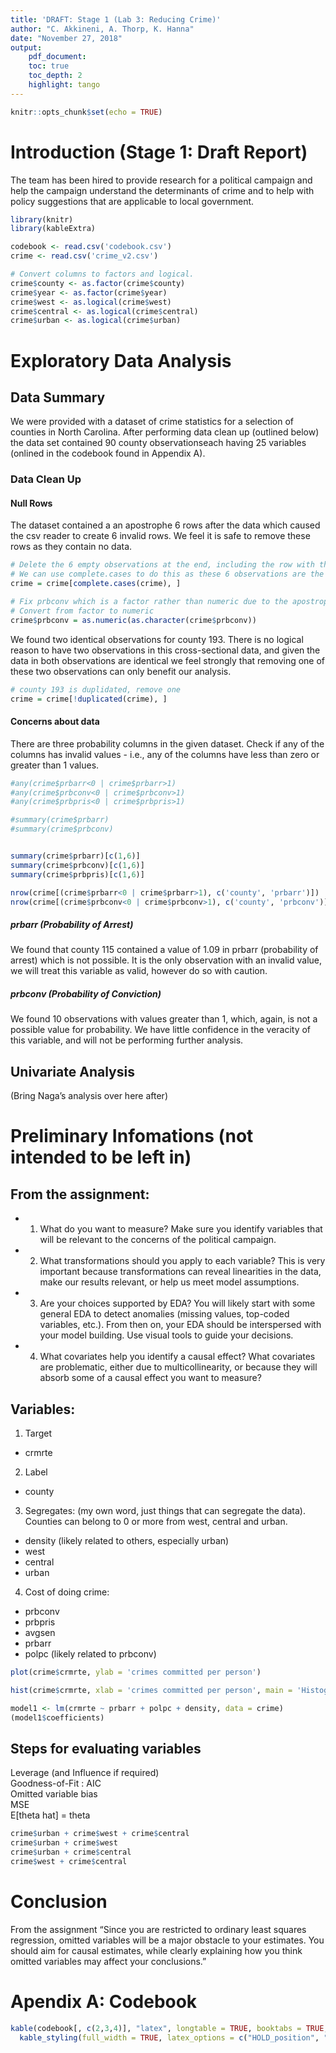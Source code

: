 ```yaml
---
title: 'DRAFT: Stage 1 (Lab 3: Reducing Crime)'
author: "C. Akkineni, A. Thorp, K. Hanna"
date: "November 27, 2018"
output:
    pdf_document:
    toc: true
    toc_depth: 2
    highlight: tango
---
```


```r
knitr::opts_chunk$set(echo = TRUE)
```

\tableofcontents 
<!--
\listoffigures
\listoftables
-->
\newpage

# Introduction (Stage 1: Draft Report)

The team has been hired to provide research for a political campaign and help the campaign understand the
determinants of crime and to help with policy suggestions that are applicable to local government.  

```r
library(knitr)
library(kableExtra)

codebook <- read.csv('codebook.csv')
crime <- read.csv('crime_v2.csv')

# Convert columns to factors and logical.
crime$county <- as.factor(crime$county)
crime$year <- as.factor(crime$year)
crime$west <- as.logical(crime$west)
crime$central <- as.logical(crime$central)
crime$urban <- as.logical(crime$urban)
```

# Exploratory Data Analysis

##  Data Summary

We were provided with a dataset of crime statistics for a selection of counties in North Carolina. After performing data clean up (outlined below) the data set contained 90 county observationseach having 25 variables (onlined in the codebook found in Appendix A).

<!--
From the assignment to incorporate above:
The data on convictions is
taken from the prison and probation files of the North Carolina Department of Correction.

The percent young male variable records the proportion of the population that is male and between the ages
of 15 and 24. This variable, as well as percent minority, was drawn from census data.

The number of police per capita was computed from the FBI’s police agency employee counts.

The variables for wages in different sectors were provided by the North Carolina Employment Security
Commission.
-->

### Data Clean Up

#### Null Rows
The dataset contained a an apostrophe 6 rows after the data which caused the csv reader to create 6 invalid rows.  We feel it is safe to remove these rows as they contain no data. 
```r
# Delete the 6 empty observations at the end, including the row with the apostrophe.
# We can use complete.cases to do this as these 6 observations are the only incomplete observations. 
crime = crime[complete.cases(crime), ]

# Fix prbconv which is a factor rather than numeric due to the apostrophe
# Convert from factor to numeric 
crime$prbconv = as.numeric(as.character(crime$prbconv))

```

We found two identical observations for county 193.  There is no logical reason to have two observations in this cross-sectional data, and given the data in both observations are identical we feel strongly that removing one of these two observations can only benefit our analysis. 
```r
# county 193 is duplidated, remove one
crime = crime[!duplicated(crime), ]

```


#### Concerns about data

There are three probability columns in the given dataset. Check if any of the columns has invalid values - i.e., any of the columns have less than zero or greater than 1 values.

```r
#any(crime$prbarr<0 | crime$prbarr>1)
#any(crime$prbconv<0 | crime$prbconv>1)
#any(crime$prbpris<0 | crime$prbpris>1)

#summary(crime$prbarr)
#summary(crime$prbconv)


summary(crime$prbarr)[c(1,6)]
summary(crime$prbconv)[c(1,6)]
summary(crime$prbpris)[c(1,6)]

nrow(crime[(crime$prbarr<0 | crime$prbarr>1), c('county', 'prbarr')])
nrow(crime[(crime$prbconv<0 | crime$prbconv>1), c('county', 'prbconv')])


```

##### prbarr (Probability of Arrest)
We found that county 115 contained a value of 1.09 in prbarr (probability of arrest) which is not possible.  It is the only observation with an invalid value, we will treat this variable as valid, however do so with caution.  

##### prbconv (Probability of Conviction)
We found 10 observations with values greater than 1, which, again, is not a possible value for probability.  We have little confidence in the veracity of this variable, and will not be performing further analysis.
<!-- TODO: Make sure the above is still true before handing in -->





## Univariate Analysis

(Bring Naga's analysis over here after)

\newpage

# Preliminary Infomations (not intended to be left in)

## From the assignment:
+ 1. What do you want to measure? Make sure you identify variables that will be relevant to the concerns of the political campaign.
+ 2. What transformations should you apply to each variable? This is very important because transformations can reveal linearities in the data, make our results relevant, or help us meet model assumptions.
+ 3. Are your choices supported by EDA? You will likely start with some general EDA to detect anomalies (missing values, top-coded variables, etc.). From then on, your EDA should be interspersed with your model building. Use visual tools to guide your decisions.
+ 4. What covariates help you identify a causal effect? What covariates are problematic, either due to multicollinearity, or because they will absorb some of a causal effect you want to measure?

## Variables:

1. Target
+ crmrte  

2. Label
+ county

3. Segregates: (my own word, just things that can segregate the data).  Counties can belong to 0 or more from west, central and urban.
+ density (likely related to others, especially urban)  
+ west  
+ central  
+ urban   
  

4. Cost of doing crime:  
+ prbconv  
+ prbpris  
+ avgsen  
+ prbarr  
+ polpc (likely related to prbconv)  



```r
plot(crime$crmrte, ylab = 'crimes committed per person')
```

```r
hist(crime$crmrte, xlab = 'crimes committed per person', main = 'Histogram of crimes committed per person')
```

```r
model1 <- lm(crmrte ~ prbarr + polpc + density, data = crime)
(model1$coefficients)

```


## Steps for evaluating variables
Leverage (and Influence if required)  
Goodness-of-Fit : AIC  
Omitted variable bias  
MSE  
E[theta hat] = theta

```r
crime$urban + crime$west + crime$central
crime$urban + crime$west
crime$urban + crime$central
crime$west + crime$central

```


\newpage

# Conclusion

From the assignment "Since you are restricted
to ordinary least squares regression, omitted variables will be a major obstacle to your estimates. You should
aim for causal estimates, while clearly explaining how you think omitted variables may affect your conclusions."

\newpage
# Apendix A: Codebook

```r
kable(codebook[, c(2,3,4)], "latex", longtable = TRUE, booktabs = TRUE, caption = "Crime Data Codebook") %>%
  kable_styling(full_width = TRUE, latex_options = c("HOLD_position", "striped", "repeat_header"), row_label_position = 1)  
```

